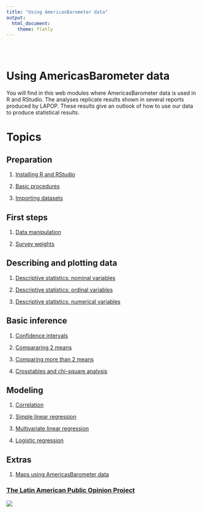 ```yaml
---
title: "Using AmericasBarometer data"
output: 
  html_document:
    theme: flatly
---
```


```{=html}
<style type="text/css">
.title {
  display: none;
}

#getting-started img {
  margin-right: 10px;
}

</style>
```
<div class="row" style="padding-top: 30px;">

::: col-sm-6
# **Using AmericasBarometer data**

You will find in this web modules where AmericasBarometer data is used in R and RStudio. The analyses replicate results shown in several reports produced by LAPOP. These results give an outlook of how to use our data to produce statistical results.

# Topics

## Preparation

1.  [Installing R and RStudio](https://arturomaldonado.github.io/BarometroEdu_Web_Eng/install.html)

2.  [Basic procedures](https://arturomaldonado.github.io/BarometroEdu_Web_Eng/basic.html)

3.  [Importing datasets](https://arturomaldonado.github.io/BarometroEdu_Web_Eng/bases.html)

## First steps

1.  [Data manipulation](https://arturomaldonado.github.io/BarometroEdu_Web_Eng/Manipulation.html)

2.  [Survey weights](https://arturomaldonado.github.io/BarometroEdu_Web_Eng/Weights.html)

## Describing and plotting data

1.  [Descriptive statistics: nominal variables](https://arturomaldonado.github.io/BarometroEdu_Web_Eng/Descriptives.html)

2.  [Descriptive statistics: ordinal variables](https://arturomaldonado.github.io/BarometroEdu_Web_Eng/Descriptives2.html)

3.  [Descriptive statistics: numerical variables](https://arturomaldonado.github.io/BarometroEdu_Web_Eng/Descriptives3.html)

## Basic inference

1.  [Confidence intervals](https://arturomaldonado.github.io/BarometroEdu_Web_Eng/CI.html)

2.  [Compararing 2 means](https://arturomaldonado.github.io/BarometroEdu_Web_Eng/ttest.html)

3.  [Comparing more than 2 means](https://arturomaldonado.github.io/BarometroEdu_Web_Eng/anova.html)

4.  [Crosstables and chi-square analysis](https://arturomaldonado.github.io/BarometroEdu_Web_Eng/chi.html)

## Modeling {.col-sm-6}

1.  [Correlation](https://arturomaldonado.github.io/BarometroEdu_Web_Eng/correlation.html)

2.  [Simple linear regression](https://arturomaldonado.github.io/BarometroEdu_Web_Eng/regresion1.html)

3.  [Multivariate linear regression](https://arturomaldonado.github.io/BarometroEdu_Web_Eng/regresion2.html)

4.  [Logistic regression](https://arturomaldonado.github.io/BarometroEdu_Web_Eng/logit.html)

## Extras

1.  [Maps using AmericasBarometer data](https://arturomaldonado.github.io/BarometroEdu_Web_Eng/maps.html)
:::

::: col-sm-6
### [The Latin American Public Opinion Project](https://www.vanderbilt.edu/lapop/)

<a href = "https://www.vanderbilt.edu/lapop/"> ![](images/logo.png) </a>
:::
